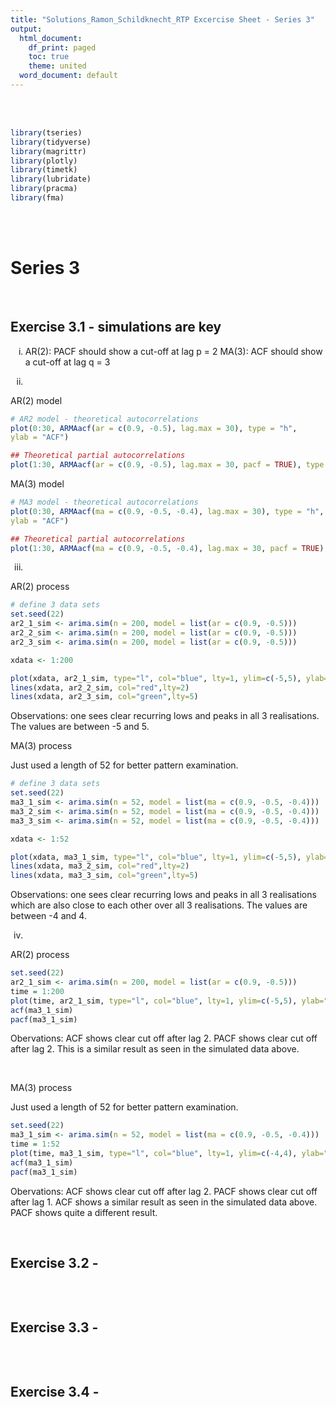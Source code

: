 ```yaml
---
title: "Solutions_Ramon_Schildknecht_RTP Excercise Sheet - Series 3"
output:
  html_document:
    df_print: paged
    toc: true
    theme: united
  word_document: default
---
```


<br>
<br>

```r
library(tseries)
library(tidyverse)
library(magrittr)
library(plotly)
library(timetk)
library(lubridate)
library(pracma)
library(fma)
```

<br>
<br>

# Series 3

<br>

## Exercise 3.1 - simulations are key

i)
AR(2): PACF should show a cut-off at lag p = 2
MA(3): ACF should show a cut-off at lag q = 3


ii)

AR(2) model

```r
# AR2 model - theoretical autocorrelations
plot(0:30, ARMAacf(ar = c(0.9, -0.5), lag.max = 30), type = "h",
ylab = "ACF")

## Theoretical partial autocorrelations
plot(1:30, ARMAacf(ar = c(0.9, -0.5), lag.max = 30, pacf = TRUE), type = "h", ylab = "PACF")

```

MA(3) model

```r
# MA3 model - theoretical autocorrelations
plot(0:30, ARMAacf(ma = c(0.9, -0.5, -0.4), lag.max = 30), type = "h",
ylab = "ACF")

## Theoretical partial autocorrelations
plot(1:30, ARMAacf(ma = c(0.9, -0.5, -0.4), lag.max = 30, pacf = TRUE), type = "h", ylab = "PACF")

```


iii)

AR(2) process

```r
# define 3 data sets
set.seed(22)
ar2_1_sim <- arima.sim(n = 200, model = list(ar = c(0.9, -0.5)))
ar2_2_sim <- arima.sim(n = 200, model = list(ar = c(0.9, -0.5)))
ar2_3_sim <- arima.sim(n = 200, model = list(ar = c(0.9, -0.5)))

xdata <- 1:200

plot(xdata, ar2_1_sim, type="l", col="blue", lty=1, ylim=c(-5,5), ylab="values" )
lines(xdata, ar2_2_sim, col="red",lty=2)
lines(xdata, ar2_3_sim, col="green",lty=5)
```
Observations: one sees clear recurring lows and peaks in all 3 realisations. The values are between -5 and 5.


MA(3) process

Just used a length of 52 for better pattern examination.

```r
# define 3 data sets
set.seed(22)
ma3_1_sim <- arima.sim(n = 52, model = list(ma = c(0.9, -0.5, -0.4)))
ma3_2_sim <- arima.sim(n = 52, model = list(ma = c(0.9, -0.5, -0.4)))
ma3_3_sim <- arima.sim(n = 52, model = list(ma = c(0.9, -0.5, -0.4)))

xdata <- 1:52

plot(xdata, ma3_1_sim, type="l", col="blue", lty=1, ylim=c(-5,5), ylab="values" )
lines(xdata, ma3_2_sim, col="red",lty=2)
lines(xdata, ma3_3_sim, col="green",lty=5)
```

Observations: one sees clear recurring lows and peaks in all 3 realisations which are also close to each other over all 3 realisations. The values are between -4 and 4. 

iv)

AR(2) process

```r
set.seed(22)
ar2_1_sim <- arima.sim(n = 200, model = list(ar = c(0.9, -0.5)))
time = 1:200
plot(time, ar2_1_sim, type="l", col="blue", lty=1, ylim=c(-5,5), ylab="values" )
acf(ma3_1_sim)
pacf(ma3_1_sim)
```

Obervations: ACF shows clear cut off after lag 2. PACF shows clear cut off after lag 2. This is a similar result as seen in the simulated data above.

<br>

MA(3) process

Just used a length of 52 for better pattern examination.

```r
set.seed(22)
ma3_1_sim <- arima.sim(n = 52, model = list(ma = c(0.9, -0.5, -0.4)))
time = 1:52
plot(time, ma3_1_sim, type="l", col="blue", lty=1, ylim=c(-4,4), ylab="values" )
acf(ma3_1_sim)
pacf(ma3_1_sim)
```

Obervations: ACF shows clear cut off after lag 2. PACF shows clear cut off after lag 1. ACF shows a similar result as seen in the simulated data above. PACF shows quite a different result.

<br>


## Exercise 3.2 - 


```r

```


<br>

## Exercise 3.3 - 


```r

```


<br>

## Exercise 3.4 - 


```r

```




